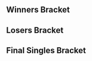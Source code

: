 {{DISPLAYTITLE:Endgame: ''Melee'' Singles Bracket}}{{SetGame|melee}}
{{tabs static
|name1=Overview
|link1=Endgame/Melee
|name2=Singles Pools
|link2=Endgame/Melee/Singles Pools
|name3=Singles Bracket
|link3=Endgame/Melee/Singles Bracket
|name4=Doubles Bracket
|link4=Endgame/Melee/Doubles Bracket
|This=3
}}
==Winners Bracket==
{{16DEWBracketA2
|tourneylink=Endgame/Melee
|tourneyname=Endgame
|column-width=180

<!-- Ro16 -->
|r1m1p1=Mew2King |r1m1p1flag=us |r1m1p1score={{win}}
|r1m1p2=Bye |r1m1p2flag= |r1m1p2score=
|r1m1win=1

|r1m2p1=Milkman |r1m2p1flag=us |r1m2p1score=2
|r1m2p2=Ginger |r1m2p2flag=us |r1m2p2score=0 
|r1m2win=1
|r1m2p1char1=fox |r1m2p2char1=falco |r1m2p1stock1=2 |r1m2p2stock1=0 |r1m2win1=1 |r1m2stage1=Yoshi's Story
|r1m2p1char2=fox |r1m2p2char2=falco |r1m2p1stock2=1 |r1m2p2stock2=0 |r1m2win2=1 |r1m2stage2=Pokémon Stadium
|r1m2details={{BracketMatchDetails|preview=|lrthread=|interview=|recap=|comment=|live=|vod=https://youtu.be/S4Y8rPn-saM}}

|r1m3p1=KJH |r1m3p1flag=us |r1m3p1score={{win}}
|r1m3p2=Bye |r1m3p2flag= |r1m3p2score=
|r1m3win=1

|r1m4p1=Chillindude |r1m4p1flag=us |r1m4p1score=2
|r1m4p2=ORLY |r1m4p2flag=us |r1m4p2score=1 
|r1m4win=1

|r1m5p1=Duck |r1m5p1flag=us |r1m5p1score={{win}}
|r1m5p2=Bye |r1m5p2flag= |r1m5p2score=
|r1m5win=1

|r1m6p1=Captain Faceroll |r1m6p1flag=us |r1m6p1score=1
|r1m6p2=Vro |r1m6p2flag=us |r1m6p2score=2 
|r1m6win=2
|r1m6p1char1=sheik |r1m6p2char1=marth |r1m6p1stock1=0 |r1m6p2stock1=2 |r1m6win1=2 |r1m6stage1=Battlefield
|r1m6p1char2=sheik |r1m6p2char2=marth |r1m6p1stock2=1 |r1m6p2stock2=0 |r1m6win2=1 |r1m6stage2=Dream Land
|r1m6p1char3=sheik |r1m6p2char3=marth |r1m6p1stock3=0 |r1m6p2stock3=2 |r1m6win3=2 |r1m6stage3=Pokémon Stadium
|r1m6details={{BracketMatchDetails|preview=|lrthread=|interview=|recap=|comment=|live=|vod=https://youtu.be/uD3SrEVkHio}}

|r1m7p1=Kels |r1m7p1flag=us |r1m7p1score={{win}}
|r1m7p2=Bye |r1m7p2flag= |r1m7p2score=
|r1m7win=1

|r1m8p1=Drephen |r1m8p1flag=us |r1m8p1score=1
|r1m8p2=Rik |r1m8p2flag=us |r1m8p2score=2 
|r1m8win=2
|r1m8p1char1=sheik |r1m8p2char1=fox |r1m8p1stock1=1 |r1m8p2stock1=0 |r1m8win1=1 |r1m8stage1=Yoshi's Story
|r1m8p1char2=sheik |r1m8p2char2=fox |r1m8p1stock2=0 |r1m8p2stock2=1 |r1m8win2=2 |r1m8stage2=Pokémon Stadium
|r1m8p1char3=sheik |r1m8p2char3=fox |r1m8p1stock3=0 |r1m8p2stock3=1 |r1m8win3=2 |r1m8stage3=Battlefield
|r1m8details={{BracketMatchDetails|preview=|lrthread=|interview=|recap=|comment=|live=|vod=https://youtu.be/ey2eMIacIRM}}

<!-- QUARTERFINALS -->
|r2m1p1=Mew2King |r2m1p1flag=us |r2m1p1score=2
|r2m1p2=Milkman |r2m1p2flag=us |r2m1p2score=0
|r2m1win=1
|r2m1p1char1=sheik |r2m1p2char1=fox |r2m1p1stock1=2 |r2m1p2stock1=0 |r2m1win1=1 |r2m1stage1=Dream Land
|r2m1p1char2=marth |r2m1p2char2=fox |r2m1p1stock2=1 |r2m1p2stock2=0 |r2m1win2=1 |r2m1stage2=Pokémon Stadium
|r2m1details={{BracketMatchDetails|preview=|lrthread=|interview=|recap=|comment=|live=|vod=https://youtu.be/B-2kh5r265U}}

|r2m2p1=KJH |r2m2p1flag=us |r2m2p1score=2
|r2m2p2=Chillindude |r2m2p2flag=us |r2m2p2score=1
|r2m2win=1
|r2m2p1char1=fox |r2m2p2char1=fox |r2m2p1stock1=0 |r2m2p2stock1=1 |r2m2win1=2 |r2m2stage1=Fountain of Dreams
|r2m2p1char2=fox |r2m2p2char2=fox |r2m2p1stock2=2 |r2m2p2stock2=0 |r2m2win2=1 |r2m2stage2=Pokémon Stadium
|r2m2p1char3=fox |r2m2p2char3=fox |r2m2p1stock3=1 |r2m2p2stock3=0 |r2m2win3=1 |r2m2stage3=Yoshi's Story
|r2m2details={{BracketMatchDetails|preview=|lrthread=|interview=|recap=|comment=|live=|vod=https://youtu.be/S4sUtuiJbHQ}}

|r2m3p1=Duck |r2m3p1flag=us |r2m3p1score=2
|r2m3p2=Vro |r2m3p2flag=us |r2m3p2score=1
|r2m3win=1

|r2m4p1=Kels |r2m4p1flag=us |r2m4p1score=2
|r2m4p2=Rik |r2m4p2flag=us |r2m4p2score=1
|r2m4win=1

<!-- SEMIFINALS -->
|r3m1p1=Mew2King |r3m1p1flag=us |r3m1p1score=3
|r3m1p2=KJH |r3m1p2flag=us |r3m1p2score=1
|r3m1win=1
|r3m1p1char1=sheik |r3m1p2char1=fox |r3m1p1stock1=0 |r3m1p2stock1=1 |r3m1win1=2 |r3m1stage1=Dream Land
|r3m1p1char2=sheik |r3m1p2char2=fox |r3m1p1stock2=0 |r3m1p2stock2=1 |r3m1win2=2 |r3m1stage2=Final Destination
|r3m1details={{BracketMatchDetails|preview=|lrthread=|interview=|recap=|comment=|live=|vod=https://youtu.be/5e20T9L_sZ8}}

|r3m2p1=Duck |r3m2p1flag=us |r3m2p1score=3
|r3m2p2=Kels |r3m2p2flag=us |r3m2p2score=0
|r3m2win=1
|r3m2p1char1=samus |r3m2p2char1=fox |r3m2p1stock1=2 |r3m2p2stock1=0 |r3m2win1=1 |r3m2stage1=Battlefield
|r3m2p1char2=samus |r3m2p2char2=fox |r3m2p1stock2=2 |r3m2p2stock2=0 |r3m2win2=1 |r3m2stage2=Final Destination
|r3m2p1char3=samus |r3m2p2char3=sheik |r3m2p1stock3=2 |r3m2p2stock3=0 |r3m2win3=1 |r3m2stage3=Yoshi's Story
|r3m2details={{BracketMatchDetails|preview=|lrthread=|interview=|recap=|comment=|live=|vod=https://youtu.be/tzZYN0uHkRc}}
}}

==Losers Bracket==
{{24DELBracketSmwA
|tourneylink=Endgame/Melee
|tourneyname=Endgame
|l1placement=17-24
|l2placement=13-16
|l3placement=9-12
|l4placement=7-8
|l5placement=5-6

|l1m1p1=Bye |l1m1p1flag= |l1m1p1score= |l1m1win=2
|l1m1p2=Morsecode762 |l1m1p2flag=us |l1m1p2score={{win}}
|l1m2p1=Captain Faceroll |l1m2p1flag=us |l1m2p1score=2 |l1m2win=1
|l1m2p2=Nox |l1m2p2flag=us |l1m2p2score=0
|l1m3p1=Bye |l1m3p1flag= |l1m3p1score= |l1m3win=2
|l1m3p2=Ferocitii |l1m3p2flag=us |l1m3p2score={{win}}
|l1m4p1=Drephen |l1m4p1flag=us |l1m4p1score=2 |l1m4win=1
|l1m4p2=Yoyo |l1m4p2flag=us |l1m4p2score=0
|l1m5p1=Bye |l1m5p1flag= |l1m5p1score= |l1m5win=2
|l1m5p2=pleeba |l1m5p2flag=us |l1m5p2score={{win}}
|l1m6p1=Ginger |l1m6p1flag=us |l1m6p1score=2 |l1m6win=1
|l1m6p2=JackKenney |l1m6p2flag=us |l1m6p2score=0
|l1m7p1=Bye |l1m7p1flag= |l1m7p1score= |l1m7win=2
|l1m7p2=DFU |l1m7p2flag=us |l1m7p2score={{win}}
|l1m8p1=ORLY |l1m8p1flag=us |l1m8p1score=2 |l1m8win=1
|l1m8p2=Sago |l1m8p2flag=us |l1m8p2score=0

|l2m1p1=Morsecode762 |l2m1p1flag=us |l2m1p1score=0 |l2m1win=2
|l2m1p2=Captain Faceroll |l2m1p2flag=us |l2m1p2score=2
|l2m2p1=Ferocitii |l2m2p1flag=us |l2m2p1score=0 |l2m2win=2
|l2m2p2=Drephen |l2m2p2flag=us |l2m2p2score=2
|l2m3p1=pleeba |l2m3p1flag=us |l2m3p1score=0 |l2m3win=2
|l2m3p2=Ginger |l2m3p2flag=us |l2m3p2score=2
|l2m4p1=DFU |l2m4p1flag=us |l2m4p1score=0 |l2m4win=2
|l2m4p2=ORLY |l2m4p2flag=us |l2m4p2score=2

|l3m1p1=Milkman |l3m1p1flag=us |l3m1p1score=2 |l3m1win=1
|l3m1p2=Captain Faceroll |l3m1p2flag=us |l3m1p2score=0
|l3m1p1char1=fox |l3m1p2char1=sheik |l3m1p1stock1=1 |l3m1p2stock1=0 |l3m1win1=1 |l3m1stage1=Fountain of Dreams
|l3m1p1char2=fox |l3m1p2char2=sheik |l3m1p1stock2=2 |l3m1p2stock2=0 |l3m1win2=1 |l3m1stage2=Dream Land
|l3m1details={{BracketMatchDetails|preview=|lrthread=|interview=|recap=|comment=|live=|vod=https://youtu.be/an2JhOJC8hU}}

|l3m2p1=Chillindude |l3m2p1flag=us |l3m2p1score=2 |l3m2win=1
|l3m2p2=Drephen |l3m2p2flag=us |l3m2p2score=0
|l3m3p1=Vro |l3m3p1flag=us |l3m3p1score=2 |l3m3win=1
|l3m3p2=Ginger |l3m3p2flag=us |l3m3p2score=0
|l3m4p1=Rik |l3m4p1flag=us |l3m4p1score=2 |l3m4win=1

|l3m4p2=ORLY |l3m4p2flag=us |l3m4p2score=0
|l3m4p1char1=fox |l3m4p2char1=cf |l3m4p1stock1=3 |l3m4p2stock1=0 |l3m4win1=1 |l3m4stage1=Final Destination
|l3m4p1char2=fox |l3m4p2char2=cf |l3m4p1stock2=2 |l3m4p2stock2=0 |l3m4win2=1 |l3m4stage2=Dream Land
|l3m4details={{BracketMatchDetails|preview=|lrthread=|interview=|recap=|comment=|live=|vod=https://youtu.be/N5jcmlIJHqg}}

|l4m1p1=Milkman |l4m1p1flag=us |l4m1p1score=2 |l4m1win=2
|l4m1p2=Chillindude |l4m1p2flag=us |l4m1p2score=3
|l4m1p1char1=fox |l4m1p2char1=fox |l4m1p1stock1=0 |l4m1p2stock1=2 |l4m1win1=2 |l4m1stage1=Final Destination
|l4m1p1char2=fox |l4m1p2char2=fox |l4m1p1stock2=2 |l4m1p2stock2=0 |l4m1win2=1 |l4m1stage2=Battlefield
|l4m1p1char3=fox |l4m1p2char3=fox |l4m1p1stock3=0 |l4m1p2stock3=2 |l4m1win3=2 |l4m1stage3=Fountain of Dreams
|l4m1p1char4=fox |l4m1p2char4=fox |l4m1p1stock4=1 |l4m1p2stock4=0 |l4m1win4=1 |l4m1stage4=Dream Land
|l4m1p1char5=fox |l4m1p2char5=fox |l4m1p1stock5=0 |l4m1p2stock5=1 |l4m1win5=2 |l4m1stage5=Yoshi's Story
|l4m1details={{BracketMatchDetails|preview=|lrthread=|interview=|recap=|comment=|live=|vod=https://youtu.be/BYs4dT0zEDc}}

|l4m2p1=Vro |l4m2p1flag=us |l4m2p1score=3 |l4m2win=1
|l4m2p2=Rik |l4m2p2flag=us |l4m2p2score=0


|l5m1p1=Kels |l5m1p1flag=us |l5m1p1score=0 |l5m1win=2
|l5m1p2=Chillindude |l5m1p2flag=us |l5m1p2score=3
|l5m1p1char1=fox |l5m1p2char1=fox |l5m1p1stock1=0 |l5m1p2stock1=3 |l5m1win1=2 |l5m1stage1=Final Destination
|l5m1p1char2=fox |l5m1p2char2=fox |l5m1p1stock2=0 |l5m1p2stock2=2 |l5m1win2=2 |l5m1stage2=Pokémon Stadium
|l5m1p1char3=fox |l5m1p2char3=fox |l5m1p1stock3=0 |l5m1p2stock3=1 |l5m1win3=2 |l5m1stage3=Pokémon Stadium
|l5m1details={{BracketMatchDetails|preview=|lrthread=|interview=|recap=|comment=|live=|vod=https://youtu.be/St4cfmYqlvQ}}

|l5m2p1=KJH |l5m2p1flag=us |l5m2p1score=3 |l5m2win=1
|l5m2p2=Vro |l5m2p2flag=us |l5m2p2score=1
|l5m2p1char1=fox |l5m2p2char1=marth |l5m2p1stock1=0 |l5m2p2stock1=1 |l5m2win1=2 |l5m2stage1=Battlefield
|l5m2p1char2=fox |l5m2p2char2=marth |l5m2p1stock2=1 |l5m2p2stock2=0 |l5m2win2=1 |l5m2stage2=Dream Land
|l5m2p1char3=fox |l5m2p2char3=marth |l5m2p1stock3=1 |l5m2p2stock3=0 |l5m2win3=1 |l5m2stage3=Final Destination
|l5m2p1char4=fox |l5m2p2char4=marth |l5m2p1stock4=2 |l5m2p2stock4=0 |l5m2win4=1 |l5m2stage4=Fountain of Dreams
|l5m2details={{BracketMatchDetails|preview=|lrthread=|interview=|recap=|comment=|live=|vod=https://youtu.be/cpYbk9iori8}}
}}
<onlyinclude>
==Final Singles Bracket==
{{DEFinalSmwBracket
|tourneylink=Endgame/Melee
|tourneyname=Endgame
|l1placement=4
|r2placement=3
|r3loserplacement=2
|r3winnerplacement=1
|export_score=true
|column-width=190

<!-- FROM WINNERS -->
|r1m1p1=Mew2King |r1m1p1flag=us |r1m1p1score=3
|r1m1p2=Duck |r1m1p2flag=us |r1m1p2score=1
|r1m1win=1
|r1m1p1char1=sheik |r1m1p2char1=samus |r1m1p1stock1=2 |r1m1p2stock1=0 |r1m1win1=1 |r1m1stage1=Battlefield
|r1m1p1char2=sheik |r1m1p2char2=samus |r1m1p1stock2=0 |r1m1p2stock2=1 |r1m1win2=2 |r1m1stage2=Fountain of Dreams
|r1m1p1char3=sheik |r1m1p2char3=samus |r1m1p1stock3=1 |r1m1p2stock3=0 |r1m1win3=1 |r1m1stage3=Final Destination
|r1m1p1char4=sheik |r1m1p2char4=samus |r1m1p1stock4=1 |r1m1p2stock4=0 |r1m1win4=1 |r1m1stage4=Pokémon Stadium
|r1m1details={{BracketMatchDetails|preview=|lrthread=|interview=|recap=|comment=|live=|vod=https://youtu.be/DjJW1eN8nFY}}

<!-- FROM LOSERS -->
|l1m1p1=Chillindude |l1m1p1flag=us |l1m1p1score=3
|l1m1p2=KJH |l1m1p2flag=us |l1m1p2score=1
|l1m1win=1
|l1m1p1char1=fox |l1m1p2char1=fox |l1m1p1stock1=2 |l1m1p2stock1=0 |l1m1win1=1 |l1m1stage1=Fountain of Dreams
|l1m1p1char2=fox |l1m1p2char2=fox |l1m1p1stock2=1 |l1m1p2stock2=0 |l1m1win2=1 |l1m1stage2=Pokémon Stadium
|l1m1p1char3=fox |l1m1p2char3=fox |l1m1p1stock3=0 |l1m1p2stock3=2 |l1m1win3=2 |l1m1stage3=Pokémon Stadium
|l1m1p1char4=fox |l1m1p2char4=fox |l1m1p1stock4=2 |l1m1p2stock4=0 |l1m1win4=1 |l1m1stage4=Final Destination
|l1m1details={{BracketMatchDetails|preview=|lrthread=|interview=|recap=|comment=|live=|vod=https://youtu.be/7qP5EsznPec}}

<!-- LOSERS FINALS -->
|r2m1p1=Duck |r2m1p1flag=us |r2m1p1score=3
|r2m1p2=Chillindude |r2m1p2flag=us |r2m1p2score=0
|r2m1win=1
|r2m1p1char1=samus |r2m1p2char1=fox |r2m1p1stock1=1 |r2m1p2stock1=0 |r2m1win1=1 |r2m1stage1=Dream Land
|r2m1p1char2=samus |r2m1p2char2=fox |r2m1p1stock2=2 |r2m1p2stock2=0 |r2m1win2=1 |r2m1stage2=Final Destination
|r2m1p1char3=samus |r2m1p2char3=fox |r2m1p1stock3=1 |r2m1p2stock3=0 |r2m1win3=1 |r2m1stage3=Yoshi's Story
|r2m1details={{BracketMatchDetails|preview=|lrthread=|interview=|recap=|comment=|live=|vod=https://youtu.be/O7NnAr38dMo}}

<!-- GRAND FINALS -->
|r3m1p1=Mew2King |r3m1p1flag=us |r3m1p1score=3
|r3m1p2=Duck |r3m1p2flag=us |r3m1p2score=0
|r3m1win=1
|r3m1p1char1=sheik |r3m1p2char1=samus |r3m1p1stock1=2 |r3m1p2stock1=0 |r3m1win1=1 |r3m1stage1=Battlefield
|r3m1p1char2=sheik |r3m1p2char2=samus |r3m1p1stock2=1 |r3m1p2stock2=0 |r3m1win2=1 |r3m1stage2=Fountain of Dreams
|r3m1p1char3=sheik |r3m1p2char3=samus |r3m1p1stock3=1 |r3m1p2stock3=0 |r3m1win3=1 |r3m1stage3=Fountain of Dreams
|r3m1details={{BracketMatchDetails|preview=|lrthread=|interview=|recap=|comment=|live=|vod=https://youtu.be/12nASH1Iy38}}
}}
</onlyinclude>

